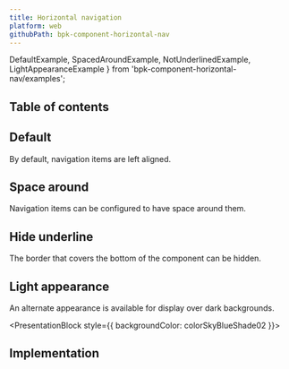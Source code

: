 ```yaml
---
title: Horizontal navigation
platform: web
githubPath: bpk-component-horizontal-nav
---
```


  DefaultExample, 
  SpacedAroundExample, 
  NotUnderlinedExample, 
  LightAppearanceExample
} from 'bpk-component-horizontal-nav/examples';

## Table of contents

## Default

By default, navigation items are left aligned.

<PresentationBlock>
  <DefaultExample />
</PresentationBlock>

## Space around

Navigation items can be configured to have space around them.

<PresentationBlock>
  <SpacedAroundExample />
</PresentationBlock>

## Hide underline

The border that covers the bottom of the component can be hidden.

<PresentationBlock>
  <NotUnderlinedExample />
</PresentationBlock>

## Light appearance

An alternate appearance is available for display over dark backgrounds.

<PresentationBlock style={{ backgroundColor: colorSkyBlueShade02 }}>
  <LightAppearanceExample />
</PresentationBlock>

## Implementation

<Readme file={readme} />